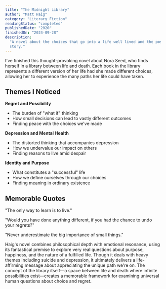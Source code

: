 ```yaml
---
title: "The Midnight Library"
author: "Matt Haig"
category: "Literary Fiction"
readingStatus: "completed"
publishedDate: "2020"
finishedOn: "2024-09-28"
description:
  "A novel about the choices that go into a life well lived and the possibility of changing your
  story."
---
```


I've finished this thought-provoking novel about Nora Seed, who finds herself in a library between
life and death. Each book in the library represents a different version of her life had she made
different choices, allowing her to experience the many paths her life could have taken.

## Themes I Noticed

**Regret and Possibility**

- The burden of "what if" thinking
- How small decisions can lead to vastly different outcomes
- Finding peace with the choices we've made

**Depression and Mental Health**

- The distorted thinking that accompanies depression
- How we undervalue our impact on others
- Finding reasons to live amid despair

**Identity and Purpose**

- What constitutes a "successful" life
- How we define ourselves through our choices
- Finding meaning in ordinary existence

## Memorable Quotes

"The only way to learn is to live."

"Would you have done anything different, if you had the chance to undo your regrets?"

"Never underestimate the big importance of small things."

Haig's novel combines philosophical depth with emotional resonance, using its fantastical premise to
explore very real questions about purpose, happiness, and the nature of a fulfilled life. Though it
deals with heavy themes including suicide and depression, it ultimately delivers a life-affirming
message about appreciating the unique path we're on. The concept of the library itself—a space
between life and death where infinite possibilities exist—creates a memorable framework for
examining universal human questions about choice and regret.
